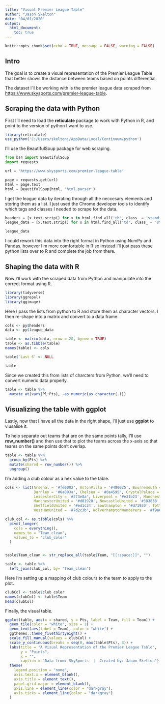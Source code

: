```yaml
---
title: "Visual Premier League Table"
author: "Jason Skelton"
date: "04/01/2020"
output: 
  html_document:
    toc: true
---
```


```r
knitr::opts_chunk$set(echo = TRUE, message = FALSE, warning = FALSE)
```


## Intro

The goal is to create a visual representation of the Premier League Table that better shows the distance between teams based on points differential.

The dataset I'll be working with is the premier league data scraped from <https://www.skysports.com/premier-league-table>.


## Scraping the data with Python

First I'll need to load the **reticulate** package to work with Python in R, and point to the version of python I want to use.

```r
library(reticulate)
use_python('C:/Users/skeltonj/AppData/Local/Continuum/python')

```

I'll use the BeautifulSoup package for web scraping.

```python
from bs4 import BeautifulSoup
import requests
```


```python
url = 'https://www.skysports.com/premier-league-table'

page = requests.get(url)
html = page.text
html = BeautifulSoup(html, 'html.parser')
```

I get the league data by iterating through all the neccesary elements and storing them as a list. I just used the Chrome developer tools to identify which tags and classes I needed to scrape for the data.

```python
headers = [x.text.strip() for x in html.find_all('th', class_ = 'standing-table__header-cell')]
league_data = [x.text.strip() for x in html.find_all('td', class_ = 'standing-table__cell')]

league_data
```

I could rework this data into the right format in Python using NumPy and Pandas, however I'm more comfortable in R so instead I'll just pass these python lists over to R and complete the job from there.

## Shaping the data with R

Now I'll work with the scraped data from Python and manipulate into the correct format using R.

```r
library(tidyverse)
library(ggrepel)
library(ggimage)
```

Here I pass the lists from python to R and store them as character vectors. I then re-shape into a matrix and convert to a data frame.

```r
cols <- py$headers
data <- py$league_data

table <- matrix(data, nrow = 20, byrow = TRUE) 
table <- as.tibble(table)
names(table) <- cols

table$`Last 6` <- NULL

table

```

Since we created this from lists of charcters from Python, we'll need to convert numeric data properly.

```r
table <- table %>% 
  mutate_at(vars(Pl:Pts), ~as.numeric(as.character(.)))
```


## Visualizing the table with ggplot

Lastly, now that I have all the data in the right shape, I'll just use **ggplot** to viusalise it. 

To help separate out teams that are on the same points tally, I'll use **row_number()** and then use that to plot the teams across the x-axis so that teams on the same points don't overlap.

```r
table <- table %>% 
  group_by(Pts) %>% 
  mutate(shared = row_number()) %>% 
  ungroup()

```

I'm adding a club colour as a hex value to the table.

```r
cols <- list(Arsenal = '#fe0002', AstonVilla = '#480025', Bournemouth = '#e62333', BrightonandHoveAlbion = '#0054a6',
             Burnley = '#6a003a', Chelsea = '#0a4595', CrystalPalace = '#eb302e', Everton = '#00369c',
             LeicesterCity = '#273e8a', Liverpool = '#e31b23', ManchesterCity = '#6caee0', 
             ManchesterUnited = '#d81920', NewcastleUnited = '#383838', NorwichCity = '#00a94f', 
             SheffieldUnited = '#ed1c24', Southampton = '#d71920', TottenhamHotspur = '#f5f5f5', Watford = '#ffee00',
             WestHamUnited = '#7d2c3b', WolverhamptonWanderers = '#f9a01b')

club_col <- as.tibble(cols) %>% 
  pivot_longer(
    cols = everything(),
    names_to = "Team_clean",
    values_to = "club_color"
  )


table$Team_clean <- str_replace_all(table$Team, "[[:space:]]", "")

table <- table %>% 
  left_join(club_col, by= "Team_clean")

```

Here I'm setting up a mapping of club colours to the team to apply to the plot. 

```r
clubCol <- table$club_color
names(clubCol) <- table$Team
head(clubCol)
```

Finally, the visual table. 

```r
ggplot(table, aes(x = shared, y = Pts, label = Team, fill = Team)) +
  geom_tile(color = "white", size = 1) +
  geom_text(aes(label = Team), color = "white") +
  ggthemes::theme_fivethirtyeight() +
  scale_fill_manual(values = clubCol) +
  scale_y_continuous(breaks = seq(0, max(table$Pts), 3)) +
  labs(title = "A Visual Representation of the Premier League Table",
       y = "Points",
       x = "",
       caption = "Data from: SkySports  |  Created by: Jason Skelton") +
  theme(
    legend.position = "none",
    axis.text.x = element_blank(),
    axis.title = element_text(),
    panel.grid.major = element_blank(),
    axis.line = element_line(color = "darkgray"),
    axis.ticks = element_line(color = "darkgray")
  ) 


```



